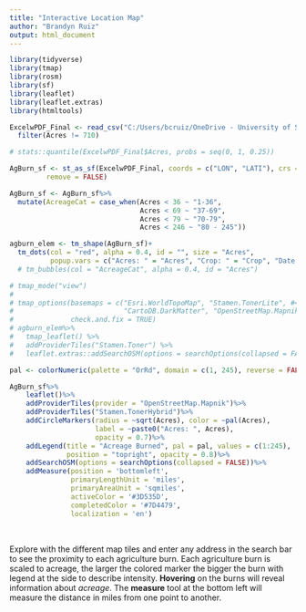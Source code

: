 ```yaml
---
title: "Interactive Location Map"
author: "Brandyn Ruiz"
output: html_document
---
```


```r
library(tidyverse)
library(tmap)
library(rosm)
library(sf)
library(leaflet)
library(leaflet.extras)
library(htmltools)
```

```r
ExcelwPDF_Final <- read_csv("C:/Users/bcruiz/OneDrive - University of Southern California/ImperialBurning/Data/ExcelwPDF_Final.csv")%>%
  filter(Acres != 710)

# stats::quantile(ExcelwPDF_Final$Acres, probs = seq(0, 1, 0.25))

AgBurn_sf <- st_as_sf(ExcelwPDF_Final, coords = c("LON", "LATI"), crs = 4326,
         remove = FALSE)

AgBurn_sf <- AgBurn_sf%>%
  mutate(AcreageCat = case_when(Acres < 36 ~ "1-36",
                                Acres < 69 ~ "37-69",
                                Acres < 79 ~ "70-79",
                                Acres < 246 ~ "80 - 245"))
```

```r
agburn_elem <- tm_shape(AgBurn_sf)+
  tm_dots(col = "red", alpha = 0.4, id = "", size = "Acres",
          popup.vars = c("Acres: " = "Acres", "Crop: " = "Crop", "Date: " = "Date"))
  # tm_bubbles(col = "AcreageCat", alpha = 0.4, id = "Acres")

# tmap_mode("view")
# 
# tmap_options(basemaps = c("Esri.WorldTopoMap", "Stamen.TonerLite", #<<
#                           "CartoDB.DarkMatter", "OpenStreetMap.Mapnik"),
#              check.and.fix = TRUE)
# agburn_elem%>%  
#   tmap_leaflet() %>%
#   addProviderTiles("Stamen.Toner") %>% 
#   leaflet.extras::addSearchOSM(options = searchOptions(collapsed = FALSE))

pal <- colorNumeric(palette = "OrRd", domain = c(1, 245), reverse = FALSE)

AgBurn_sf%>%
    leaflet()%>%
    addProviderTiles(provider = "OpenStreetMap.Mapnik")%>%
    addProviderTiles("Stamen.TonerHybrid")%>%
    addCircleMarkers(radius = ~sqrt(Acres), color = ~pal(Acres),
                     label = ~paste0("Acres: ", Acres),
                     opacity = 0.7)%>%
    addLegend(title = "Acreage Burned", pal = pal, values = c(1:245),
              position = "topright", opacity = 0.8)%>%
    addSearchOSM(options = searchOptions(collapsed = FALSE))%>%
    addMeasure(position = 'bottomleft',
               primaryLengthUnit = 'miles',
               primaryAreaUnit = 'sqmiles',
               activeColor = '#3D535D',
               completedColor = '#7D4479',
               localization = 'en')
```

<br>

Explore with the different map tiles and enter any address in the search bar to see the proximity to each agriculture burn. Each agriculture burn is scaled to acreage, the larger the colored marker the bigger the burn with legend at the side to describe intensity. **Hovering** on the burns will reveal information about *acreage*. The **measure** tool at the bottom left will measure the distance in miles from one point to another.
